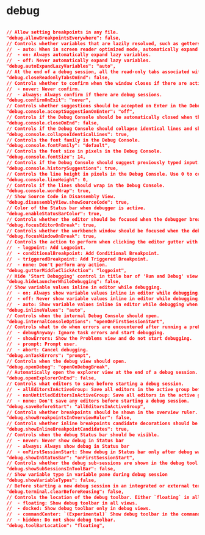 # debug
```json

// Allow setting breakpoints in any file.
"debug.allowBreakpointsEverywhere": false,
// Controls whether variables that are lazily resolved, such as getters, are automatically resolved and expanded by the debugger.
//  - auto: When in screen reader optimized mode, automatically expand lazy variables.
//  - on: Always automatically expand lazy variables.
//  - off: Never automatically expand lazy variables.
"debug.autoExpandLazyVariables": "auto",
// At the end of a debug session, all the read-only tabs associated with that session will be closed
"debug.closeReadonlyTabsOnEnd": false,
// Controls whether to confirm when the window closes if there are active debug sessions.
//  - never: Never confirm.
//  - always: Always confirm if there are debug sessions.
"debug.confirmOnExit": "never",
// Controls whether suggestions should be accepted on Enter in the Debug Console. Enter is also used to evaluate whatever is typed in the Debug Console.
"debug.console.acceptSuggestionOnEnter": "off",
// Controls if the Debug Console should be automatically closed when the debug session ends.
"debug.console.closeOnEnd": false,
// Controls if the Debug Console should collapse identical lines and show a number of occurrences with a badge.
"debug.console.collapseIdenticalLines": true,
// Controls the font family in the Debug Console.
"debug.console.fontFamily": "default",
// Controls the font size in pixels in the Debug Console.
"debug.console.fontSize": 14,
// Controls if the Debug Console should suggest previously typed input.
"debug.console.historySuggestions": true,
// Controls the line height in pixels in the Debug Console. Use 0 to compute the line height from the font size.
"debug.console.lineHeight": 0,
// Controls if the lines should wrap in the Debug Console.
"debug.console.wordWrap": true,
// Show Source Code in Disassembly View.
"debug.disassemblyView.showSourceCode": true,
// Color of the Status bar when debugger is active.
"debug.enableStatusBarColor": true,
// Controls whether the editor should be focused when the debugger breaks.
"debug.focusEditorOnBreak": true,
// Controls whether the workbench window should be focused when the debugger breaks.
"debug.focusWindowOnBreak": true,
// Controls the action to perform when clicking the editor gutter with the middle mouse button.
//  - logpoint: Add Logpoint.
//  - conditionalBreakpoint: Add Conditional Breakpoint.
//  - triggeredBreakpoint: Add Triggered Breakpoint.
//  - none: Don't perform any action.
"debug.gutterMiddleClickAction": "logpoint",
// Hide 'Start Debugging' control in title bar of 'Run and Debug' view while debugging is active. Only relevant when `debug.toolBarLocation` is not `docked`.
"debug.hideLauncherWhileDebugging": false,
// Show variable values inline in editor while debugging.
//  - on: Always show variable values inline in editor while debugging.
//  - off: Never show variable values inline in editor while debugging.
//  - auto: Show variable values inline in editor while debugging when the language supports inline value locations.
"debug.inlineValues": "auto",
// Controls when the internal Debug Console should open.
"debug.internalConsoleOptions": "openOnFirstSessionStart",
// Controls what to do when errors are encountered after running a preLaunchTask.
//  - debugAnyway: Ignore task errors and start debugging.
//  - showErrors: Show the Problems view and do not start debugging.
//  - prompt: Prompt user.
//  - abort: Cancel debugging.
"debug.onTaskErrors": "prompt",
// Controls when the debug view should open.
"debug.openDebug": "openOnDebugBreak",
// Automatically open the explorer view at the end of a debug session.
"debug.openExplorerOnEnd": false,
// Controls what editors to save before starting a debug session.
//  - allEditorsInActiveGroup: Save all editors in the active group before starting a debug session.
//  - nonUntitledEditorsInActiveGroup: Save all editors in the active group except untitled ones before starting a debug session.
//  - none: Don't save any editors before starting a debug session.
"debug.saveBeforeStart": "allEditorsInActiveGroup",
// Controls whether breakpoints should be shown in the overview ruler.
"debug.showBreakpointsInOverviewRuler": false,
// Controls whether inline breakpoints candidate decorations should be shown in the editor while debugging.
"debug.showInlineBreakpointCandidates": true,
// Controls when the debug Status bar should be visible.
//  - never: Never show debug in Status bar
//  - always: Always show debug in Status bar
//  - onFirstSessionStart: Show debug in Status bar only after debug was started for the first time
"debug.showInStatusBar": "onFirstSessionStart",
// Controls whether the debug sub-sessions are shown in the debug tool bar. When this setting is false the stop command on a sub-session will also stop the parent session.
"debug.showSubSessionsInToolBar": false,
// Show variable type in variable pane during debug session
"debug.showVariableTypes": false,
// Before starting a new debug session in an integrated or external terminal, clear the terminal.
"debug.terminal.clearBeforeReusing": false,
// Controls the location of the debug toolbar. Either `floating` in all views, `docked` in the debug view, `commandCenter` (requires `window.commandCenter`), or `hidden`.
//  - floating: Show debug toolbar in all views.
//  - docked: Show debug toolbar only in debug views.
//  - commandCenter: `(Experimental)` Show debug toolbar in the command center.
//  - hidden: Do not show debug toolbar.
"debug.toolBarLocation": "floating",
```